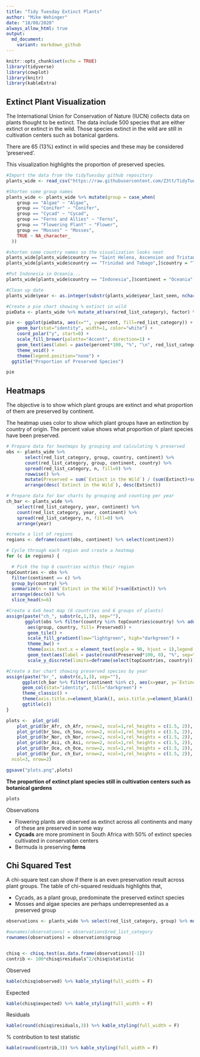 ```yaml
---
title: "Tidy Tuesday Extinct Plants"
author: "Mike Wehinger"
date: "18/08/2020"
always_allow_html: true
output:
  md_document:
    variant: markdown_github
---
```


```r
knitr::opts_chunk$set(echo = TRUE)
library(tidyverse)
library(cowplot)
library(knitr)
library(kableExtra)
```

## Extinct Plant Visualization

The International Union for Conservation of Nature (IUCN) collects data on plants thought to be extinct. The data include 500 species that are either extinct or extinct in the wild. Those species extinct in the wild are still in cultivation centers such as botanical gardens.

There are 65 (13%) extinct in wild species and these may be considered 'preserved'. 

This visualization highlights the proportion of preserved species. 

```r

#Import the data from the tidyTuesday github repository
plants_wide <- read_csv("https://raw.githubusercontent.com/Z3tt/TidyTuesday/master/data/raw_plants/plants_extinct_wide.csv")

#Shorten some group names
plants_wide <- plants_wide %>% mutate(group = case_when(
    group == "Algae" ~ "Algae",
    group == "Conifer" ~ "Conifer",
    group == "Cycad" ~ "Cycad",
    group == "Ferns and Allies" ~ "Ferns",
    group == "Flowering Plant" ~ "Flower",
    group == "Mosses" ~ "Mosses",
    TRUE ~ NA_character_
  )) 

#shorten some country names so the visualization looks neat
plants_wide[plants_wide$country == "Saint Helena, Ascension and Tristan da Cunha",]$country = "St. Helena"
plants_wide[plants_wide$country == "Trinidad and Tobago",]$country = "Trinidad"

#Put Indonesia in Oceania...
plants_wide[plants_wide$country == "Indonesia",]$continent = "Oceania"

#Clean up date
plants_wide$year <- as.integer(substr(plants_wide$year_last_seen, nchar(plants_wide$year_last_seen)-3,nchar(plants_wide$year_last_seen) ) )

#Create a pie chart showing % extinct in wild
pieData <- plants_wide %>% mutate_at(vars(red_list_category), factor) %>% group_by(red_list_category) %>% tally() %>% mutate(percent = n/sum(n))

pie <- ggplot(pieData, aes(x="", y=percent, fill=red_list_category)) +
    geom_bar(stat="identity", width=1, color="white") +
    coord_polar("y", start=0) +
    scale_fill_brewer(palette="Accent", direction=1) +
    geom_text(aes(label = paste(percent*100, "%", "\n", red_list_category, sep=""), x = 1.3), position = position_stack(vjust = 0.5)) +
    theme_void() + 
    theme(legend.position="none") + 
  ggtitle("Proportion of Preserved Species")
```

```r
pie
```

## Heatmaps

The objective is to show which plant groups are extinct and what proportion of them are preserved by continent. 

The heatmap uses color to show which plant groups have an extinction by country of origin. The percent value shows what proportion of plant species have been preserved. 



```r

# Prepare data for heatmaps by grouping and calculating % preserved 
obs <- plants_wide %>% 
       select(red_list_category, group, country, continent) %>% 
       count(red_list_category, group, continent, country) %>% 
       spread(red_list_category, n, fill=0) %>% 
       rowwise() %>% 
       mutate(Preserved = sum(`Extinct in the Wild`) / (sum(Extinct)+sum(`Extinct in the Wild`))) %>%
       arrange(desc(`Extinct in the Wild`), desc(Extinct))

# Prepare data for bar charts by grouping and counting per year
ch_bar <- plants_wide %>% 
    select(red_list_category, year, continent) %>% 
    count(red_list_category, year, continent) %>% 
    spread(red_list_category, n, fill=0) %>% 
    arrange(year)

#create a list of regions
regions <- deframe(count(obs, continent) %>% select(continent))

# Cycle through each region and create a heatmap
for (c in regions) { 

  # Pick the top 6 countries within their region
topCountries <- obs %>% 
  filter(continent == c) %>% 
  group_by(country) %>% 
  summarize(n = sum(`Extinct in the Wild`)+sum(Extinct)) %>% 
  arrange(desc(n)) %>% 
  slice_head(n=6)

#Create a 6x6 heat map (6 countries and 6 groups of plants)
assign(paste("ch_", substr(c,1,3), sep=""), 
       ggplot(obs %>% filter(country %in% topCountries$country) %>% add_row(group="Algae")%>% add_row(group="Conifer")%>% add_row(group="Cycad")%>% add_row(group="Ferns")%>% add_row(group="Flower")%>% add_row(group="Mosses"), 
        aes(group, country, fill= Preserved)) + 
        geom_tile() + 
        scale_fill_gradient(low="lightgreen", high="darkgreen") + 
        theme_bw() +
        theme(axis.text.x = element_text(angle = 90, hjust = 1),legend.position="none", axis.title.x=element_blank(), axis.title.y=element_blank(), plot.title = element_text(size = 12)) +
        geom_text(aes(label = paste(round(Preserved*100, 0), "%", sep="")),size=2) +
        scale_y_discrete(limits=deframe(select(topCountries, country))))

#Create a bar chart showing preserved species by year
assign(paste("br_", substr(c,1,3), sep=""), 
      ggplot(ch_bar %>% filter(continent %in% c), aes(x=year, y=`Extinct in the Wild`)) + 
      geom_col(stat="identity", fill="darkgreen") + 
      theme_classic() + 
      theme(axis.title.x=element_blank(), axis.title.y=element_blank(),axis.text.y=element_blank())+ylim(0,15) +
      ggtitle(c))
}

plots <-  plot_grid(
    plot_grid(br_Afr, ch_Afr, nrow=2, ncol=1,rel_heights = c(1.5, 2)),
    plot_grid(br_Sou, ch_Sou, nrow=2, ncol=1,rel_heights = c(1.5, 2)),
    plot_grid(br_Nor, ch_Nor, nrow=2, ncol=1,rel_heights = c(1.5, 2)),
    plot_grid(br_Asi, ch_Asi, nrow=2, ncol=1,rel_heights = c(1.5, 2)),
    plot_grid(br_Oce, ch_Oce, nrow=2, ncol=1,rel_heights = c(1.5, 2)),
    plot_grid(br_Eur, ch_Eur, nrow=2, ncol=1,rel_heights = c(1.5, 2)),
  ncol=3, nrow=2)

ggsave("plots.png",plots)
```

**The proportion of extinct plant species still in cultivation centers such as botanical gardens**
```r
plots
```

Observations

* Flowering plants are observed as extinct across all continents and many of these are preserved in some way
* **Cycads** are more prominent in South Africa with 50% of extinct species cultivated in conservation centers
* Bermuda  is preserving **ferns** 

## Chi Squared Test

A chi-square test can show if there is an even preservation result across plant groups. The table of chi-squared residuals highlights that,

* Cycads, as a plant group, predominate the preserved extinct species
* Mosses and algae species are perhaps underrepresented as a preserved group

```r

observations <- plants_wide %>% select(red_list_category, group) %>% mutate_at(vars(red_list_category,group), factor) %>% count(red_list_category, group) %>% spread(red_list_category, n, fill=0) 

#ownames(observations) = observations$red_list_category
rownames(observations) = observations$group


chisq <- chisq.test(as.data.frame(observations)[-1])
contrib <- 100*chisq$residuals^2/chisq$statistic

```
Observed
```r
kable(chisq$observed) %>% kable_styling(full_width = F)
```
Expected
```r
kable(chisq$expected) %>% kable_styling(full_width = F)
```
Residuals
```r
kable(round(chisq$residuals,3)) %>% kable_styling(full_width = F)
```
% contribution to test statistic
```r
kable(round(contrib,3)) %>% kable_styling(full_width = F)
```